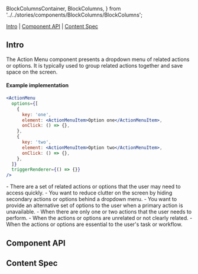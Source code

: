   BlockColumnsContainer,
  BlockColumns,
} from '../../stories/components/BlockColumns/BlockColumns';

<Meta of={ActionMenuStories} />

<Title>ActionMenu</Title>

[Intro](#Intro) | [Component API](#ComponentAPI) | [Content Spec](#ContentSpec)

## Intro <a id="Intro" />

The Action Menu component presents a dropdown menu of related actions or options. It is typically
used to group related actions together and save space on the screen.

<Canvas of={ActionMenuStories.Default} sourceState="none" />

#### Example implementation

```jsx
<ActionMenu
  options={[
    {
      key: 'one',
      element: <ActionMenuItem>Option one</ActionMenuItem>,
      onClick: () => {},
    },
    {
      key: 'two',
      element: <ActionMenuItem>Option two</ActionMenuItem>,
      onClick: () => {},
    },
  ]}
  triggerRenderer={() => {}}
/>
```

<BlockColumnsContainer>
  <BlockColumns label="When to Use">
    - There are a set of related actions or options that the user may need to
    access quickly. - You want to reduce clutter on the screen by hiding
    secondary actions or options behind a dropdown menu. - You want to provide
    an alternative set of options to the user when a primary action is
    unavailable.
  </BlockColumns>
  <BlockColumns isNegative label="When Not to Use">
    - When there are only one or two actions that the user needs to perform. -
    When the actions or options are unrelated or not clearly related. - When the
    actions or options are essential to the user's task or workflow.
  </BlockColumns>
</BlockColumnsContainer>

## Component API <a id="ComponentAPI" />

<ArgsTable />

## Content Spec <a id="ContentSpec" />

<Figma
  showLink
  height="100%"
  url="https://www.figma.com/file/9FDwjR8lYvincseDkKypC4/Component-Documentations?type=design&node-id=97-20299&mode=design&t=yMPgy8XRD1OTobuX-4"
/>

